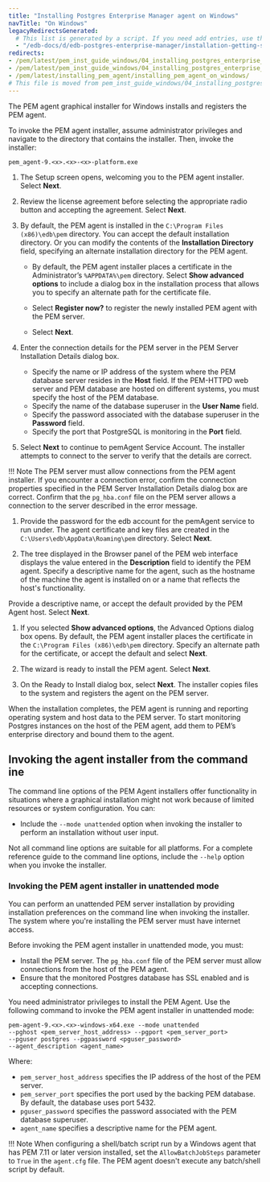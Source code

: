```yaml
---
title: "Installing Postgres Enterprise Manager agent on Windows"
navTitle: "On Windows"
legacyRedirectsGenerated:
  # This list is generated by a script. If you need add entries, use the `legacyRedirects` key.
  - "/edb-docs/d/edb-postgres-enterprise-manager/installation-getting-started/windows-installation-guide/8.0/installing_pem_agent_on_windows.html"
redirects:
- /pem/latest/pem_inst_guide_windows/04_installing_postgres_enterprise_manager/02_installing_pem_agent_on_windows/
- /pem/latest/pem_inst_guide_windows/04_installing_postgres_enterprise_manager/ 
- /pem/latest/installing_pem_agent/installing_pem_agent_on_windows/
# This file is moved from pem_inst_guide_windows/04_installing_postgres_enterprise_manager
---
```


The PEM agent graphical installer for Windows installs and registers the PEM agent. 

To invoke the PEM agent installer, assume administrator privileges and navigate to the directory that contains the installer. Then, invoke the installer:

```shell
pem_agent-9.<x>.<x>-<x>-platform.exe
```

1.  The Setup screen opens, welcoming you to the PEM agent installer. Select **Next**.

1.  Review the license agreement before selecting the appropriate radio button and accepting the agreement. Select **Next**.

1.  By default, the PEM agent is installed in the `C:\Program Files (x86)\edb\pem` directory. You can accept the default installation directory. Or you can modify the contents of the **Installation Directory** field, specifying an alternate installation directory for the PEM agent.

    - By default, the PEM agent installer places a certificate in the Administrator’s `%APPDATA%\pem` directory. Select **Show advanced options** to include a dialog box in the installation process that allows you to specify an alternate path for the certificate file.

    - Select **Register now?** to register the newly installed PEM agent with the PEM server.

    - Select **Next**.

1.  Enter the connection details for the PEM server in the PEM Server Installation Details dialog box.

    -   Specify the name or IP address of the system where the PEM database server resides in the **Host** field. If the PEM-HTTPD web server and PEM database are hosted on different systems, you must specify the host of the PEM database.
    -   Specify the name of the database superuser in the **User Name** field.
    -   Specify the password associated with the database superuser in the **Password** field.
    -   Specify the port that PostgreSQL is monitoring in the **Port** field.

1.  Select **Next** to continue to pemAgent Service Account. The installer attempts to connect to the server to verify that the details are correct.

  !!! Note
      The PEM server must allow connections from the PEM agent installer. If you encounter a connection error, confirm the connection properties specified in the PEM Server Installation Details dialog box are correct. Confirm that the `pg_hba.conf` file on the PEM server allows a connection to the server described in the error message.

1.  Provide the password for the edb account for the pemAgent service to run under. The agent certificate and key files are created in the `C:\Users\edb\AppData\Roaming\pem` directory. Select **Next**.

1.  The tree displayed in the Browser panel of the PEM web interface displays the value entered in the **Description** field to identify the PEM agent. Specify a descriptive name for the agent, such as the hostname of the machine the agent is installed on or a name that reflects the host's functionality.

  Provide a descriptive name, or accept the default provided by the PEM Agent host. Select **Next**.

1.  If you selected **Show advanced options**, the Advanced Options dialog box opens. By default, the PEM agent installer places the certificate in the `C:\Program Files (x86)\edb\pem` directory. Specify an alternate path for the certificate, or accept the default and select **Next**.

1.  The wizard is ready to install the PEM agent. Select **Next**. 

1.  On the Ready to Install dialog box, select **Next**. The installer copies files to the system and registers the agent on the PEM server.

  When the installation completes, the PEM agent is running and reporting operating system and host data to the PEM server. To start monitoring Postgres instances on the host of the PEM agent, add them to PEM’s enterprise directory and bound them to the agent.

## Invoking the agent installer from the command ine

The command line options of the PEM Agent installers offer functionality in situations where a graphical installation might not work because of limited resources or system configuration. You can:

-   Include the `--mode unattended` option when invoking the installer to perform an installation without user input.

Not all command line options are suitable for all platforms. For a complete reference guide to the command line options, include the `--help` option when you invoke the installer.

### Invoking the PEM agent installer in unattended mode

You can perform an unattended PEM server installation by providing installation preferences on the command line when invoking the installer. The system where you're installing the PEM server must have internet access.

Before invoking the PEM agent installer in unattended mode, you must:

-   Install the PEM server. The `pg_hba.conf` file of the PEM server must allow connections from the host of the PEM agent.
-   Ensure that the monitored Postgres database has SSL enabled and is accepting connections.

You need administrator privileges to install the PEM Agent. Use the following command to invoke the PEM agent installer in unattended mode:

```shell
pem-agent-9.<x>.<x>-windows-x64.exe --mode unattended
--pghost <pem_server_host_address> --pgport <pem_server_port>
--pguser postgres --pgpassword <pguser_password>
--agent_description <agent_name>
```

Where:

-   `pem_server_host_address` specifies the IP address of the host of the PEM server.
-   `pem_server_port` specifies the port used by the backing PEM database. By default, the database uses port 5432.
-   `pguser_password` specifies the password associated with the PEM database superuser.
-   `agent_name` specifies a descriptive name for the PEM agent.

!!! Note
    When configuring a shell/batch script run by a Windows agent that has PEM 7.11 or later version installed, set the `AllowBatchJobSteps` parameter to `True` in the `agent.cfg` file. The PEM agent doesn't execute any batch/shell script by default.
